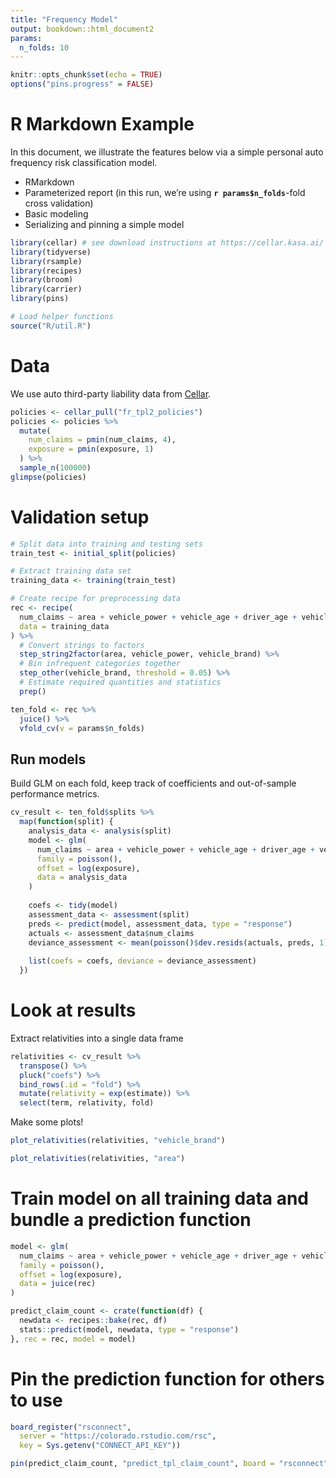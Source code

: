 ```yaml
---
title: "Frequency Model"
output: bookdown::html_document2
params:
  n_folds: 10
---
```


```r
knitr::opts_chunk$set(echo = TRUE)
options("pins.progress" = FALSE)
```

# R Markdown Example

In this document, we illustrate the features below via a simple personal auto frequency risk classification model.

- RMarkdown
- Parameterized report (in this run, we're using **`r params$n_folds`**-fold cross validation)
- Basic modeling
- Serializing and pinning a simple model

```r
library(cellar) # see download instructions at https://cellar.kasa.ai/
library(tidyverse)
library(rsample)
library(recipes)
library(broom)
library(carrier)
library(pins)

# Load helper functions
source("R/util.R") 
```

# Data

We use auto third-party liability data from [Cellar](https://cellar.kasa.ai).

```r
policies <- cellar_pull("fr_tpl2_policies")
policies <- policies %>% 
  mutate(
    num_claims = pmin(num_claims, 4),
    exposure = pmin(exposure, 1)
  ) %>% 
  sample_n(100000)
glimpse(policies)
```

# Validation setup

```r
# Split data into training and testing sets
train_test <- initial_split(policies)

# Extract training data set
training_data <- training(train_test)

# Create recipe for preprocessing data
rec <- recipe(
  num_claims ~ area + vehicle_power + vehicle_age + driver_age + vehicle_brand + exposure,
  data = training_data
) %>%
  # Convert strings to factors
  step_string2factor(area, vehicle_power, vehicle_brand) %>% 
  # Bin infrequent categories together
  step_other(vehicle_brand, threshold = 0.05) %>% 
  # Estimate required quantities and statistics
  prep()

ten_fold <- rec %>% 
  juice() %>% 
  vfold_cv(v = params$n_folds)
```

## Run models

Build GLM on each fold, keep track of coefficients and out-of-sample performance metrics.

```r
cv_result <- ten_fold$splits %>% 
  map(function(split) {
    analysis_data <- analysis(split)
    model <- glm(
      num_claims ~ area + vehicle_power + vehicle_age + driver_age + vehicle_brand,
      family = poisson(),
      offset = log(exposure),
      data = analysis_data
    )
    
    coefs <- tidy(model)
    assessment_data <- assessment(split)
    preds <- predict(model, assessment_data, type = "response")
    actuals <- assessment_data$num_claims
    deviance_assessment <- mean(poisson()$dev.resids(actuals, preds, 1))
    
    list(coefs = coefs, deviance = deviance_assessment)
  })
```

# Look at results

Extract relativities into a single data frame

```r
relativities <- cv_result %>% 
  transpose() %>% 
  pluck("coefs") %>% 
  bind_rows(.id = "fold") %>% 
  mutate(relativity = exp(estimate)) %>% 
  select(term, relativity, fold)
```

Make some plots!

```r
plot_relativities(relativities, "vehicle_brand")
```

```r
plot_relativities(relativities, "area")
```

# Train model on all training data and bundle a prediction function

```r
model <- glm(
  num_claims ~ area + vehicle_power + vehicle_age + driver_age + vehicle_brand,
  family = poisson(),
  offset = log(exposure),
  data = juice(rec)
)

predict_claim_count <- crate(function(df) {
  newdata <- recipes::bake(rec, df)
  stats::predict(model, newdata, type = "response")
}, rec = rec, model = model)
```

# Pin the prediction function for others to use

```r
board_register("rsconnect",
  server = "https://colorado.rstudio.com/rsc",
  key = Sys.getenv("CONNECT_API_KEY"))

pin(predict_claim_count, "predict_tpl_claim_count", board = "rsconnect")
```
